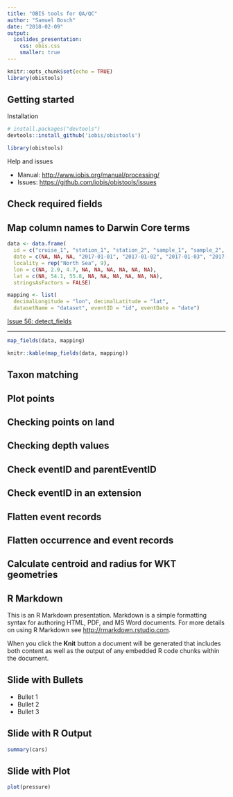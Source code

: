 ```yaml
---
title: "OBIS tools for QA/QC"
author: "Samuel Bosch"
date: "2018-02-09"
output: 
  ioslides_presentation:
    css: obis.css
    smaller: true
---
```


```r
knitr::opts_chunk$set(echo = TRUE)
library(obistools)
```

## Getting started

Installation

```r
# install.packages("devtools")
devtools::install_github('iobis/obistools')

library(obistools)
```

Help and issues

- Manual: [http://www.iobis.org/manual/processing/](http://www.iobis.org/manual/processing/)
- Issues: [https://github.com/iobis/obistools/issues](https://github.com/iobis/obistools/issues)

## Check required fields

## Map column names to Darwin Core terms

```r
data <- data.frame(
  id = c("cruise_1", "station_1", "station_2", "sample_1", "sample_2", "sample_3", "sample_4", "subsample_1", "subsample_2"),
  date = c(NA, NA, NA, "2017-01-01", "2017-01-02", "2017-01-03", "2017-01-04", NA, NA),
  locality = rep("North Sea", 9),
  lon = c(NA, 2.9, 4.7, NA, NA, NA, NA, NA, NA),
  lat = c(NA, 54.1, 55.8, NA, NA, NA, NA, NA, NA),
  stringsAsFactors = FALSE)

mapping <- list(
  decimalLongitude = "lon", decimalLatitude = "lat",
  datasetName = "dataset", eventID = "id", eventDate = "date")
```

[Issue 56: detect_fields](https://github.com/iobis/obistools/issues/56)

---
```r
map_fields(data, mapping)
```
```r
knitr::kable(map_fields(data, mapping))
```

## Taxon matching

## Plot points

## Checking points on land

## Checking depth values

## Check eventID and parentEventID

## Check eventID in an extension

## Flatten event records

## Flatten occurrence and event records

## Calculate centroid and radius for WKT geometries



## R Markdown

This is an R Markdown presentation. Markdown is a simple formatting syntax for authoring HTML, PDF, and MS Word documents. For more details on using R Markdown see <http://rmarkdown.rstudio.com>.

When you click the **Knit** button a document will be generated that includes both content as well as the output of any embedded R code chunks within the document.

## Slide with Bullets

- Bullet 1
- Bullet 2
- Bullet 3

## Slide with R Output

```r
summary(cars)
```

## Slide with Plot

```r
plot(pressure)
```

